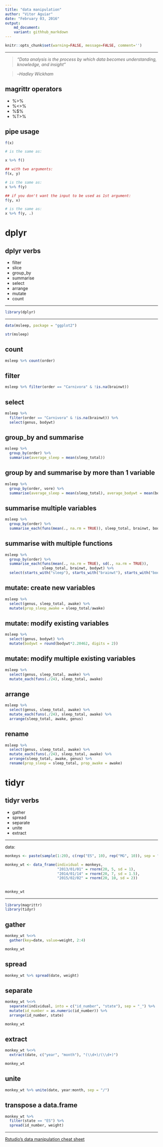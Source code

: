 ```yaml
---
title: "data manipulation"
author: "Vitor Aguiar"
date: "February 03, 2016"
output: 
    md_document:
    variant: githhub_markdown
---
```


```r
knitr::opts_chunk$set(warning=FALSE, message=FALSE, comment='')
```

---

> *"Data analysis is the process by which data becomes understanding, knowledge, and insight"*

> --<cite>Hadley Wickham</cite>

## magrittr operators

- %>%
- %<>%
- %$%
- %T>%

## pipe usage

```r
f(x)

# is the same as:

x %>% f()

## with two arguments:
f(x, y)

# is the same as:
x %>% f(y)

## if you don't want the input to be used as 1st argument:
f(y, x)

# is the same as:
x %>% f(y, .)
```

# dplyr

## dplyr verbs

- filter
- slice
- group_by
- summarise
- select
- arrange
- mutate
- count

---

```r
library(dplyr)
```

---

```r
data(msleep, package = "ggplot2")

str(msleep)
```

## count { .smaller}

```r
msleep %>% count(order)
```

## filter { .smaller}

```r
msleep %>% filter(order == "Carnivora" & !is.na(brainwt))
```

## select

```r
msleep %>% 
  filter(order == "Carnivora" & !is.na(brainwt)) %>%
  select(genus, bodywt)
```

## group_by and summarise { .smaller}

```r
msleep %>%
  group_by(order) %>%
  summarise(average_sleep = mean(sleep_total))
```

## group by and summarise by more than 1 variable { .smaller}

```r
msleep %>% 
  group_by(order, vore) %>%
  summarise(average_sleep = mean(sleep_total), average_bodywt = mean(bodywt))
```

## summarise multiple variables { .smaller}

```r
msleep %>%
  group_by(order) %>%
  summarise_each(funs(mean(., na.rm = TRUE)), sleep_total, brainwt, bodywt)
```

## summarise with multiple functions { .smaller}

```r
msleep %>%
  group_by(order) %>%
  summarise_each(funs(mean(., na.rm = TRUE), sd(., na.rm = TRUE)), 
                 sleep_total, brainwt, bodywt) %>%
  select(starts_with("sleep"), starts_with("brainwt"), starts_with("bodywt"))
```

## mutate: create new variables { .smaller}

```r
msleep %>%
  select(genus, sleep_total, awake) %>%
  mutate(prop_sleep_awake = sleep_total/awake)
```

## mutate: modify existing variables { .smaller}

```r
msleep %>%
  select(genus, bodywt) %>%
  mutate(bodywt = round(bodywt*2.20462, digits = 2))
```

## mutate: modify multiple existing variables { .smaller}

```r
msleep %>%
  select(genus, sleep_total, awake) %>%
  mutate_each(funs(./24), sleep_total, awake)
```

## arrange { .smaller}

```r
msleep %>%
  select(genus, sleep_total, awake) %>%
  mutate_each(funs(./24), sleep_total, awake) %>%
  arrange(sleep_total, awake, genus)
```

## rename  { .smaller}

```r
msleep %>%
  select(genus, sleep_total, awake) %>%
  mutate_each(funs(./24), sleep_total, awake) %>%
  arrange(sleep_total, awake, genus) %>%
  rename(prop_sleep = sleep_total, prop_awake = awake)
```

# tidyr

## tidyr verbs

- gather
- spread
- separate
- unite
- extract

---

data:

```r
monkeys <- paste(sample(1:20), c(rep("ES", 10), rep("MG", 10)), sep = "_")

monkey_wt <- data_frame(individual = monkeys,
                        "2013/01/01" = rnorm(20, 5, sd = 1),
                        "2014/01/14" = rnorm(20, 7, sd = 1.5),
                        "2015/02/02" = rnorm(20, 10, sd = 2))
```

## { .smaller}

```r
monkey_wt
```

---

```r
library(magrittr)
library(tidyr)
```

## gather { .smaller}

```r
monkey_wt %<>%
  gather(key=date, value=weight, 2:4)

monkey_wt
```

## spread { .smaller}

```r
monkey_wt %>% spread(date, weight)
```

## separate { .smaller}

```r
monkey_wt %<>%  
  separate(individual, into = c("id_number", "state"), sep = "_") %>%
  mutate(id_number = as.numeric(id_number)) %>%
  arrange(id_number, state)

monkey_wt
```

## extract { .smaller}

```r
monkey_wt %<>%
  extract(date, c("year", "month"), "(\\d+)/(\\d+)")

monkey_wt
```

## unite

```r
monkey_wt %>% unite(date, year:month, sep = "/")
```

## transpose a data.frame

```r
monkey_wt %>% 
  filter(state == "ES") %>% 
  spread(id_number, weight)
```

---

[Rstudio's data manipulation cheat sheet](http://www.rstudio.com/wp-content/uploads/2015/02/data-wrangling-cheatsheet.pdf)